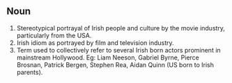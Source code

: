 ==Noun==
#Stereotypical portrayal of Irish people and culture by the movie industry, particularly from the USA.
#Irish idiom as portrayed by film and television industry.
#Term used to collectively refer to several Irish born actors prominent in mainstream Hollywood. Eg: Liam Neeson, Gabriel Byrne, Pierce Brosnan, Patrick Bergen, Stephen Rea, Aidan Quinn (US born to Irish parents).